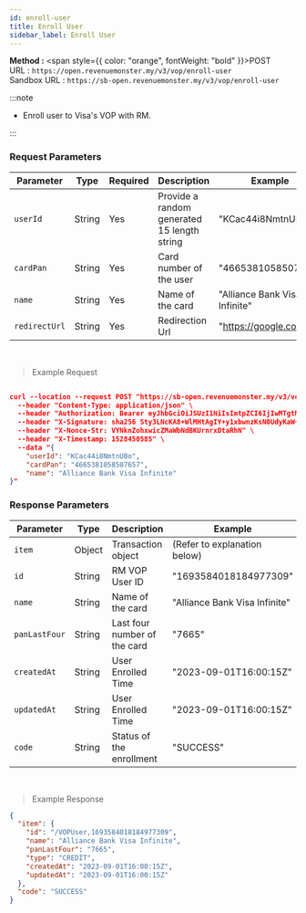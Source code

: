 ```yaml
---
id: enroll-user
title: Enroll User
sidebar_label: Enroll User
---
```



**Method :** <span style={{ color: "orange", fontWeight: "bold" }}>POST</span><br/>
URL : `https://open.revenuemonster.my/v3/vop/enroll-user`<br/>
Sandbox URL : `https://sb-open.revenuemonster.my/v3/vop/enroll-user`

:::note

- Enroll user to Visa's VOP with RM.

:::

### Request Parameters

| Parameter     | Type   | Required | Description                                 | Example                       |
| ------------- | ------ | -------- | ------------------------------------------- | ----------------------------- |
| `userId`      | String | Yes      | Provide a random generated 15 length string | "KCac44i8NmtnUBo"             |
| `cardPan`     | String | Yes      | Card number of the user                     | "4665381058507657"            |
| `name`        | String | Yes      | Name of the card                            | "Alliance Bank Visa Infinite" |
| `redirectUrl` | String | Yes      | Redirection Url                             | "https://google.com"          |

<br />

> Example Request

```json

curl --location --request POST "https://sb-open.revenuemonster.my/v3/vop/enroll-user" \
  --header "Content-Type: application/json" \
  --header "Authorization: Bearer eyJhbGciOiJSUzI1NiIsImtpZCI6IjIwMTgtMDMtMTMiLCJ0eXAiOiJKV1QifQ.eyJhdWQiOlsiKiJdLCJleHAiOjE1MjE2MjkyNTYsImlhdCI6MTUyMTYyMjA1NywiaXNzIjoiaHR0cHM6Ly9zYi1vYXV0aC5yZXZlbnVlbW9uc3Rlci5teSIsImp0aSI6IkVod0tFRTlCZFhSb1FXTmpaWE56Vkc5clpXNFF5cmYza3EzTDY4QnoiLCJuYmYiOjE1MjE2MjIwNTcsInN1YiI6IkVoUUtDRTFsY21Ob1lXNTBFSlhWemQzd3JhcVRPUklRQ2dSVmMyVnlFSXlKcUl6dnlNUFZjUSJ9.dJknY9MZHLNrKx1p7gZxS0_oA3uXLWplDU1r1dpwxIbmdB6yw4tQBTXKlWArDfKLlBDn6v22_gT5Px7sdCMj7e5M9eRoJoMnoPnslgYpmJJ5kjqAbKU7dUxKb1OzFLrvmtSK9r-FRLVtMFHioWYpwgSvSPBgZ6lAYkUyDzH7aKadFYtQcBuJR0hlq2CXtP0mzbHOeu2q6giONf3E5-XqS8lLRtuHPAbJ7_YFwo0Oe2zc6h05IOocmx_NvBVPfDBnuygTU063h70Q987MYeGDV_Os4N6N_I4b-GoHprEPtmntB1RJPrFrY28hvvoUfDHXHZVXT1GlrsozrkWV4EjbTw" \
  --header "X-Signature: sha256 Sty3LNcKA8+WlMHtAgIY+y1xbwnzKsN0UdyKaW+yYIgcTkBAtF7G5Lx251qQITURJ4wiXPDODxhs1nFVmBBing==" \
  --header "X-Nonce-Str: VYNknZohxwicZMaWbNdBKUrnrxDtaRhN" \
  --header "X-Timestamp: 1528450585" \
  --data "{
    "userId": "KCac44i8NmtnUBo",
    "cardPan": "4665381058507657",
    "name": "Alliance Bank Visa Infinite"
}"
```

### Response Parameters

| Parameter     | Type   | Description                  | Example                       |
| ------------- | ------ | ---------------------------- | ----------------------------- |
| `item`        | Object | Transaction object           | (Refer to explanation below)  |
| `id`          | String | RM VOP User ID               | "1693584018184977309"         |
| `name`        | String | Name of the card             | "Alliance Bank Visa Infinite" |
| `panLastFour` | String | Last four number of the card | "7665"                        |
| `createdAt`   | String | User Enrolled Time           | "2023-09-01T16:00:15Z"        |
| `updatedAt`   | String | User Enrolled Time           | "2023-09-01T16:00:15Z"        |
| `code`        | String | Status of the enrollment     | "SUCCESS"                     |

<br />

> Example Response

```json
{
  "item": {
    "id": "/VOPUser,1693584018184977309",
    "name": "Alliance Bank Visa Infinite",
    "panLastFour": "7665",
    "type": "CREDIT",
    "createdAt": "2023-09-01T16:00:15Z",
    "updatedAt": "2023-09-01T16:00:15Z"
  },
  "code": "SUCCESS"
}
```
